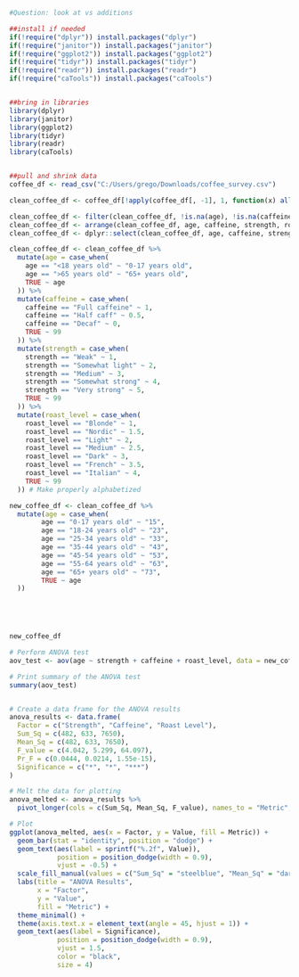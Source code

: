 ```r
#Question: look at vs additions

##install if needed
if(!require("dplyr")) install.packages("dplyr")
if(!require("janitor")) install.packages("janitor")
if(!require("ggplot2")) install.packages("ggplot2")
if(!require("tidyr")) install.packages("tidyr")
if(!require("readr")) install.packages("readr")
if(!require("caTools")) install.packages("caTools")


##bring in libraries
library(dplyr)
library(janitor)
library(ggplot2)
library(tidyr)
library(readr)
library(caTools)


##pull and shrink data
coffee_df <- read_csv("C:/Users/grego/Downloads/coffee_survey.csv")

clean_coffee_df <- coffee_df[!apply(coffee_df[, -1], 1, function(x) all(is.na(x))), ] #remove data if everything is NA

clean_coffee_df <- filter(clean_coffee_df, !is.na(age), !is.na(caffeine), !is.na(strength), !is.na(roast_level))
clean_coffee_df <- arrange(clean_coffee_df, age, caffeine, strength, roast_level)
clean_coffee_df <- dplyr::select(clean_coffee_df, age, caffeine, strength, roast_level)

clean_coffee_df <- clean_coffee_df %>%
  mutate(age = case_when(
    age == "<18 years old" ~ "0-17 years old",
    age == ">65 years old" ~ "65+ years old",
    TRUE ~ age
  )) %>%
  mutate(caffeine = case_when(
    caffeine == "Full caffeine" ~ 1,
    caffeine == "Half caff" ~ 0.5,
    caffeine == "Decaf" ~ 0,
    TRUE ~ 99
  )) %>%
  mutate(strength = case_when(
    strength == "Weak" ~ 1,
    strength == "Somewhat light" ~ 2,
    strength == "Medium" ~ 3,
    strength == "Somewhat strong" ~ 4,
    strength == "Very strong" ~ 5,
    TRUE ~ 99
  )) %>%
  mutate(roast_level = case_when(
    roast_level == "Blonde" ~ 1,
    roast_level == "Nordic" ~ 1.5,
    roast_level == "Light" ~ 2,
    roast_level == "Medium" ~ 2.5,
    roast_level == "Dark" ~ 3,
    roast_level == "French" ~ 3.5,
    roast_level == "Italian" ~ 4,
    TRUE ~ 99
  )) # Make properly alphabetized

new_coffee_df <- clean_coffee_df %>%
  mutate(age = case_when(
        age == "0-17 years old" ~ "15",
        age == "18-24 years old" ~ "23",
        age == "25-34 years old" ~ "33",
        age == "35-44 years old" ~ "43",
        age == "45-54 years old" ~ "53",
        age == "55-64 years old" ~ "63",
        age == "65+ years old" ~ "73",
        TRUE ~ age
  ))
  




new_coffee_df

# Perform ANOVA test
aov_test <- aov(age ~ strength + caffeine + roast_level, data = new_coffee_df)

# Print summary of the ANOVA test
summary(aov_test)


# Create a data frame for the ANOVA results
anova_results <- data.frame(
  Factor = c("Strength", "Caffeine", "Roast Level"),
  Sum_Sq = c(482, 633, 7650),
  Mean_Sq = c(482, 633, 7650),
  F_value = c(4.042, 5.299, 64.097),
  Pr_F = c(0.0444, 0.0214, 1.55e-15),
  Significance = c("*", "*", "***")
)

# Melt the data for plotting
anova_melted <- anova_results %>%
  pivot_longer(cols = c(Sum_Sq, Mean_Sq, F_value), names_to = "Metric", values_to = "Value")

# Plot
ggplot(anova_melted, aes(x = Factor, y = Value, fill = Metric)) +
  geom_bar(stat = "identity", position = "dodge") +
  geom_text(aes(label = sprintf("%.2f", Value)), 
            position = position_dodge(width = 0.9), 
            vjust = -0.5) +
  scale_fill_manual(values = c("Sum_Sq" = "steelblue", "Mean_Sq" = "darkorange", "F_value" = "forestgreen")) +
  labs(title = "ANOVA Results",
       x = "Factor",
       y = "Value",
       fill = "Metric") +
  theme_minimal() +
  theme(axis.text.x = element_text(angle = 45, hjust = 1)) +
  geom_text(aes(label = Significance), 
            position = position_dodge(width = 0.9), 
            vjust = 1.5, 
            color = "black", 
            size = 4)
```
